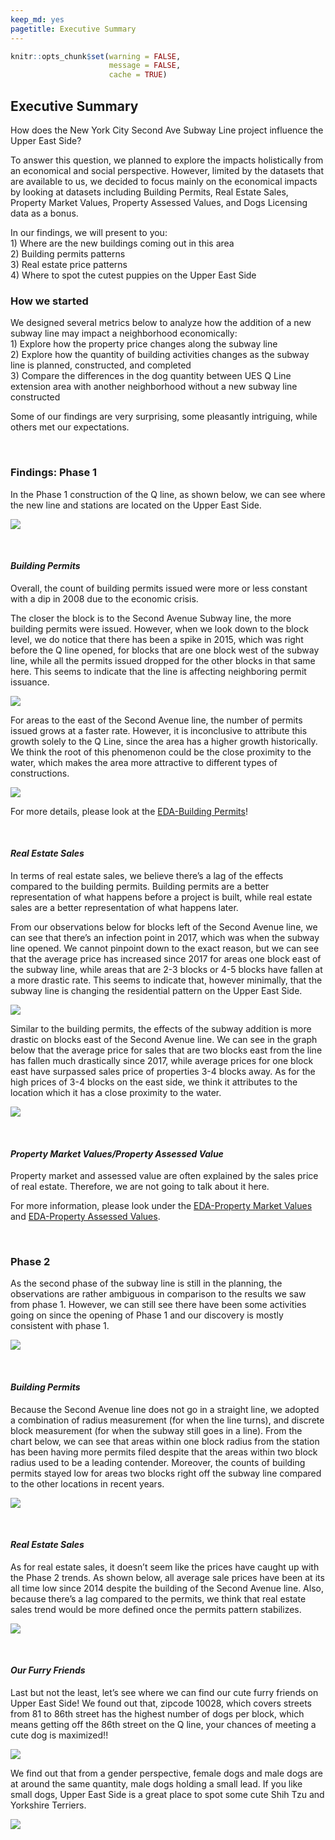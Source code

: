 ```yaml
---
keep_md: yes
pagetitle: Executive Summary
---
```

```r
knitr::opts_chunk$set(warning = FALSE,
                      message = FALSE, 
                      cache = TRUE)
```

## Executive Summary

How does the New York City Second Ave Subway Line project influence the Upper East Side? 

To answer this question, we planned to explore the impacts holistically from an economical and social perspective. However, limited by the datasets that are available to us, we decided to focus mainly on the economical impacts by looking at datasets including Building Permits, Real Estate Sales, Property Market Values, Property Assessed Values, and Dogs Licensing data as a bonus. 

In our findings, we will present to you: <br>
1) Where are the new buildings coming out in this area <br>
2) Building permits patterns <br>
3) Real estate price patterns <br>
4) Where to spot the cutest puppies on the Upper East Side <br> 

### How we started

We designed several metrics below to analyze how the addition of a new subway line may impact a neighborhood economically: <br>
1) Explore how the property price changes along the subway line <br>
2) Explore how the quantity of building activities changes as the subway line is planned, constructed, and completed <br>
3) Compare the differences in the dog quantity between UES Q Line extension area with another neighborhood without a new subway line constructed  <br>

Some of our findings are very surprising, some pleasantly intriguing, while others met our expectations. 

<br>

### Findings: Phase 1 

In the Phase 1 construction of the Q line, as shown below, we can see where the new line and stations are located on the Upper East Side.

![](images/blocksphase1.png)

<br>

#### *Building Permits*

Overall, the count of building permits issued were more or less constant with a dip in 2008 due to the economic crisis.

The closer the block is to the Second Avenue Subway line, the more building permits were issued. However, when we look down to the block level, we do notice that there has been a spike in 2015, which was right before the Q line opened, for blocks that are one block west of the subway line, while all the permits issued dropped for the other blocks in that same here. This seems to indicate that the line is affecting neighboring permit issuance.

![](EDA-Building_Permits_files/figure-html/unnamed-chunk-3-1.png)

For areas to the east of the Second Avenue line, the number of permits issued grows at a faster rate. However, it is inconclusive to attribute this growth solely to the Q Line, since the area has a higher growth historically. We think the root of this phenomenon could be the close proximity to the water, which makes the area more attractive to different types of constructions. 

![](EDA-Building_Permits_files/figure-html/unnamed-chunk-5-1.png)

For more details, please look at the [EDA-Building Permits](EDA-Building Permits.html)!

<br>

#### *Real Estate Sales*

In terms of real estate sales, we believe there’s a lag of the effects compared to the building permits. Building permits are a better representation of what happens before a project is built, while real estate sales are a better representation of what happens later.

From our observations below for blocks left of the Second Avenue line, we can see that there’s an infection point in 2017, which was when the subway line opened. We cannot pinpoint down to the exact reason, but we can see that the average price has increased since 2017 for areas one block east of the subway line, while areas that are 2-3 blocks or 4-5 blocks have fallen at a more drastic rate. This seems to indicate that, however minimally, that the subway line is changing the residential pattern on the Upper East Side.

![](EDA-Real_State_Sales_files/figure-html/unnamed-chunk-5-1.png)

Similar to the building permits, the effects of the subway addition is more drastic on blocks east of the Second Avenue line. We can see in the graph below that the average price for sales that are two blocks east from the line has fallen much drastically since 2017, while average prices for one block east have surpassed sales price of properties 3-4 blocks away. As for the high prices of 3-4 blocks on the east side, we think it attributes to the location which it has a close proximity to the water.

![](EDA-Real_State_Sales_files/figure-html/unnamed-chunk-7-1.png)

<br>

#### *Property Market Values/Property Assessed Value*

Property market and assessed value are often explained by the sales price of real estate. Therefore, we are not going to talk about it here. 

For more information, please look under the [EDA-Property Market Values](EDA-Property Market Values.html) and [EDA-Property Assessed Values](EDA-Property Assessed Values.html). 

<br>

### Phase 2

As the second phase of the subway line is still in the planning, the observations are rather ambiguous in comparison to the results we saw from phase 1. However, we can still see there have been some activities going on since the opening of Phase 1 and our discovery is mostly consistent with phase 1. 

![](images/blocksphase2.png)

<br>

#### *Building Permits*

Because the Second Avenue line does not go in a straight line, we adopted a combination of radius measurement (for when the line turns), and discrete block measurement (for when the subway still goes in a line). From the chart below, we can see that areas within one block radius from the station has been having more permits filed despite that the areas within two block radius used to be a leading contender. Moreover, the  counts of building permits stayed low for areas two blocks right off the subway line compared to the other locations in recent years.

![](EDA-Building_Permits_files/figure-html/unnamed-chunk-7-1.png)

<br>

#### *Real Estate Sales*

As for real estate sales, it doesn't seem like the prices have caught up with the Phase 2 trends. As shown below, all average sale prices have been at its all time low since 2014 despite the building of the Second Avenue line. Also, because there's a lag compared to the permits, we think that real estate sales trend would be more defined once the permits pattern stabilizes. 

![](EDA-Real_State_Sales_files/figure-html/unnamed-chunk-9-1.png)

<br>

#### *Our Furry Friends*

Last but not the least, let’s see where we can find our cute furry friends on Upper East Side! We found out that, zipcode 10028, which covers streets from 81 to 86th street has the highest number of dogs per block, which means getting off the 86th street on the Q line, your chances of meeting a cute dog is maximized!!

![](images/dogs_block_avg.png)

We find out that from a gender perspective, female dogs and male dogs are at around the same quantity, male dogs holding a small lead. If you like small dogs, Upper East Side is a great place to spot some cute Shih Tzu and Yorkshire Terriers. 

![](images/dog_breed_gender.png) 




